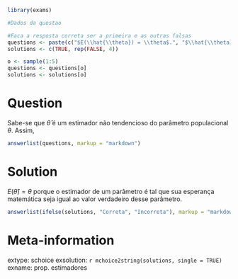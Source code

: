 ```r
library(exams)
```

```r
#Dados da questao

#Faca a resposta correta ser a primeira e as outras falsas
questions <- paste(c("$E(\\hat{\\theta}) = \\theta$.", "$\\hat{\\theta} = \\theta$.", "a variância de $\\hat{\\theta}$ é igual a variância de $\\theta$.", "$\\hat{\\theta} = \\theta$, apenas quando a amostra tiver mais do que 30 observações.", "$\\hat{\\theta}$ terá sempre distribuição normal."))
solutions <- c(TRUE, rep(FALSE, 4))

o <- sample(1:5)
questions <- questions[o]
solutions <- solutions[o]
```

Question
========
Sabe-se que $\hat{\theta}$ é um estimador não tendencioso do parâmetro populacional $\theta$. Assim,

```r
answerlist(questions, markup = "markdown")
```

Solution
========
$E(\hat{\theta}) = \theta$ porque o estimador de um parâmetro é tal que sua esperança matemática seja igual ao valor verdadeiro desse parâmetro.


```r
answerlist(ifelse(solutions, "Correta", "Incorreta"), markup = "markdown")
```

Meta-information
================
extype: schoice
exsolution: `r mchoice2string(solutions, single = TRUE)`
exname: prop. estimadores

